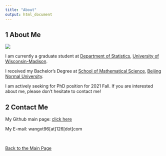 ```yaml
---
title: "About"
output: html_document
---
```


## 1 About Me

![](https://stat.wisc.edu/wp-content/uploads/sites/870/2020/01/wang_xiaotian-300x291.jpg)

I am currently a graduate student at [Department of Statistics](https://stat.wisc.edu/), [University of Wisconsin-Madison](https://www.wisc.edu/).

I received my Bachelor's Degree at [School of Mathematical Science](http://math.bnu.edu.cn/), [Beijing Normal University](http://www.bnu.edu.cn/).

I am actively seeking for PhD position for 2021 Fall. If you are interested about me, please don't hesitate to contact me!

## 2 Contact Me

My Github main page: <a href="https://github.com/Xiaotian-WANG/" target="_blank">click here</a>

My E-mail: wangxt96[at]126[dot]com

&nbsp;

[Back to the Main Page](index.html)